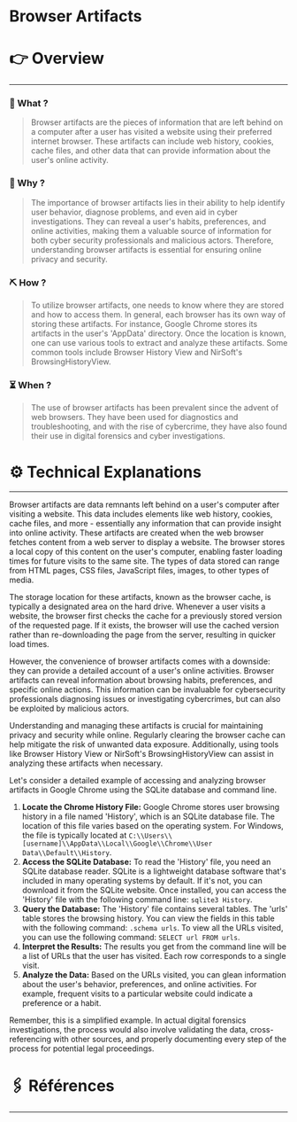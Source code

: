 # Browser Artifacts


# 👉 Overview

---

### 👀 What ?

> Browser artifacts are the pieces of information that are left behind on a computer after a user has visited a website using their preferred internet browser. These artifacts can include web history, cookies, cache files, and other data that can provide information about the user's online activity.
> 

### 🧐 Why ?

> The importance of browser artifacts lies in their ability to help identify user behavior, diagnose problems, and even aid in cyber investigations. They can reveal a user's habits, preferences, and online activities, making them a valuable source of information for both cyber security professionals and malicious actors. Therefore, understanding browser artifacts is essential for ensuring online privacy and security.
> 

### ⛏️ How ?

> To utilize browser artifacts, one needs to know where they are stored and how to access them. In general, each browser has its own way of storing these artifacts. For instance, Google Chrome stores its artifacts in the user's 'AppData' directory. Once the location is known, one can use various tools to extract and analyze these artifacts. Some common tools include Browser History View and NirSoft's BrowsingHistoryView.
> 

### ⏳ When ?

> The use of browser artifacts has been prevalent since the advent of web browsers. They have been used for diagnostics and troubleshooting, and with the rise of cybercrime, they have also found their use in digital forensics and cyber investigations.
> 

# ⚙️ Technical Explanations

---

Browser artifacts are data remnants left behind on a user's computer after visiting a website. This data includes elements like web history, cookies, cache files, and more - essentially any information that can provide insight into online activity. These artifacts are created when the web browser fetches content from a web server to display a website. The browser stores a local copy of this content on the user's computer, enabling faster loading times for future visits to the same site. The types of data stored can range from HTML pages, CSS files, JavaScript files, images, to other types of media.

The storage location for these artifacts, known as the browser cache, is typically a designated area on the hard drive. Whenever a user visits a website, the browser first checks the cache for a previously stored version of the requested page. If it exists, the browser will use the cached version rather than re-downloading the page from the server, resulting in quicker load times.

However, the convenience of browser artifacts comes with a downside: they can provide a detailed account of a user's online activities. Browser artifacts can reveal information about browsing habits, preferences, and specific online actions. This information can be invaluable for cybersecurity professionals diagnosing issues or investigating cybercrimes, but can also be exploited by malicious actors.

Understanding and managing these artifacts is crucial for maintaining privacy and security while online. Regularly clearing the browser cache can help mitigate the risk of unwanted data exposure. Additionally, using tools like Browser History View or NirSoft's BrowsingHistoryView can assist in analyzing these artifacts when necessary.

Let's consider a detailed example of accessing and analyzing browser artifacts in Google Chrome using the SQLite database and command line.

1. **Locate the Chrome History File:** Google Chrome stores user browsing history in a file named 'History', which is an SQLite database file. The location of this file varies based on the operating system. For Windows, the file is typically located at `C:\\Users\\[username]\\AppData\\Local\\Google\\Chrome\\User Data\\Default\\History`.
2. **Access the SQLite Database:** To read the 'History' file, you need an SQLite database reader. SQLite is a lightweight database software that's included in many operating systems by default. If it's not, you can download it from the SQLite website. Once installed, you can access the 'History' file with the following command line: `sqlite3 History`.
3. **Query the Database:** The 'History' file contains several tables. The 'urls' table stores the browsing history. You can view the fields in this table with the following command: `.schema urls`. To view all the URLs visited, you can use the following command: `SELECT url FROM urls`.
4. **Interpret the Results:** The results you get from the command line will be a list of URLs that the user has visited. Each row corresponds to a single visit.
5. **Analyze the Data:** Based on the URLs visited, you can glean information about the user's behavior, preferences, and online activities. For example, frequent visits to a particular website could indicate a preference or a habit.

Remember, this is a simplified example. In actual digital forensics investigations, the process would also involve validating the data, cross-referencing with other sources, and properly documenting every step of the process for potential legal proceedings.

# 🖇️ Références

---